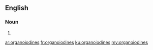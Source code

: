 ==English==

===Noun===
{{head|en|plural}}

# {{plural of|organoiodine|lang=en|nocat=1}}

[[ar:organoiodines]]
[[fr:organoiodines]]
[[ku:organoiodines]]
[[my:organoiodines]]